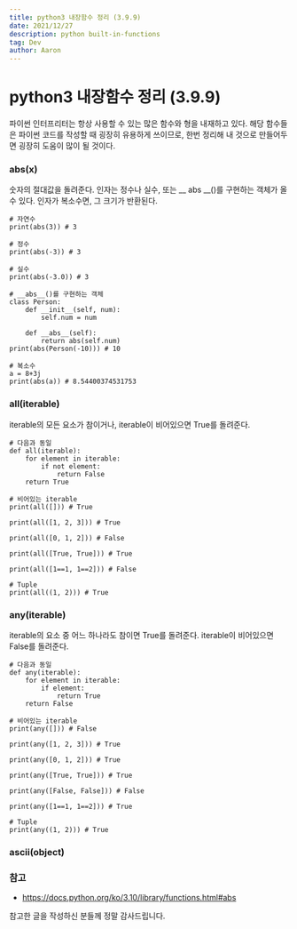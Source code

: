 ```yaml
---
title: python3 내장함수 정리 (3.9.9)
date: 2021/12/27
description: python built-in-functions
tag: Dev
author: Aaron
---
```


# python3 내장함수 정리 (3.9.9)

파이썬 인터프리터는 항상 사용할 수 있는 많은 함수와 형을 내재하고 있다. 해당 함수들은 파이썬 코드를 작성할 때 굉장히 유용하게 쓰이므로, 한번 정리해 내 것으로 만들어두면 굉장히 도움이 많이 될 것이다.

### abs(x)

숫자의 절대값을 돌려준다. 인자는 정수나 실수, 또는 __ abs __()를 구현하는 객체가 올 수 있다. 인자가 복소수면, 그 크기가 반환된다.
```
# 자연수
print(abs(3)) # 3

# 정수
print(abs(-3)) # 3

# 실수
print(abs(-3.0)) # 3

# __abs__()를 구현하는 객체
class Person:
    def __init__(self, num):
        self.num = num

    def __abs__(self):
        return abs(self.num)
print(abs(Person(-10))) # 10

# 복소수
a = 8+3j
print(abs(a)) # 8.54400374531753
```

### all(iterable)

iterable의 모든 요소가 참이거나, iterable이 비어있으면 True를 돌려준다.

```
# 다음과 동일
def all(iterable):
    for element in iterable:
        if not element:
            return False
    return True
```
```
# 비어있는 iterable
print(all([])) # True

print(all([1, 2, 3])) # True

print(all([0, 1, 2])) # False

print(all([True, True])) # True

print(all([1==1, 1==2])) # False

# Tuple
print(all((1, 2))) # True
```

### any(iterable)

iterable의 요소 중 어느 하나라도 참이면 True를 돌려준다. iterable이 비어있으면 False를 돌려준다.

```
# 다음과 동일
def any(iterable):
    for element in iterable:
        if element:
            return True
    return False
```
```
# 비어있는 iterable
print(any([])) # False

print(any([1, 2, 3])) # True

print(any([0, 1, 2])) # True

print(any([True, True])) # True

print(any([False, False])) # False

print(any([1==1, 1==2])) # True

# Tuple
print(any((1, 2))) # True
```

### ascii(object)


### 참고
- https://docs.python.org/ko/3.10/library/functions.html#abs

참고한 글을 작성하신 분들께 정말 감사드립니다.
